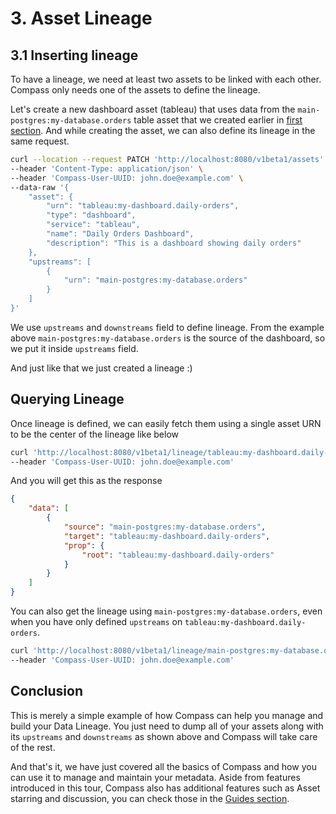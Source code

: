 # 3. Asset Lineage

## 3.1 Inserting lineage
To have a lineage, we need at least two assets to be linked with each other.
Compass only needs one of the assets to define the lineage.

Let's create a new dashboard asset (tableau) that uses data from the `main-postgres:my-database.orders` table asset that we created earlier in [first section](./1-my-first-asset.md#13-sending-your-first-asset-to-compass).
And while creating the asset, we can also define its lineage in the same request.

```bash
curl --location --request PATCH 'http://localhost:8080/v1beta1/assets' \
--header 'Content-Type: application/json' \
--header 'Compass-User-UUID: john.doe@example.com' \
--data-raw '{
    "asset": {
        "urn": "tableau:my-dashboard.daily-orders",
        "type": "dashboard",
        "service": "tableau",
        "name": "Daily Orders Dashboard",
        "description": "This is a dashboard showing daily orders"
    },
    "upstreams": [
        {
            "urn": "main-postgres:my-database.orders"
        }
    ]
}'
```

We use `upstreams` and `downstreams` field to define lineage.
From the example above `main-postgres:my-database.orders` is the source of the dashboard, so we put it inside `upstreams` field.

And just like that we just created a lineage :)

## Querying Lineage

Once lineage is defined, we can easily fetch them using a single asset URN to be the center of the lineage like below

```bash
curl 'http://localhost:8080/v1beta1/lineage/tableau:my-dashboard.daily-orders' \
--header 'Compass-User-UUID: john.doe@example.com'
```

And you will get this as the response

```json
{
    "data": [
        {
            "source": "main-postgres:my-database.orders",
            "target": "tableau:my-dashboard.daily-orders",
            "prop": {
                "root": "tableau:my-dashboard.daily-orders"
            }
        }
    ]
}
```

You can also get the lineage using `main-postgres:my-database.orders`, even when you have only defined `upstreams` on `tableau:my-dashboard.daily-orders`.

```bash
curl 'http://localhost:8080/v1beta1/lineage/main-postgres:my-database.orders' \
--header 'Compass-User-UUID: john.doe@example.com'
```

## Conclusion

This is merely a simple example of how Compass can help you manage and build your Data Lineage.
You just need to dump all of your assets along with its `upstreams` and `downstreams` as shown above and Compass will take care of the rest.

And that's it, we have just covered all the basics of Compass and how you can use it to manage and maintain your metadata.
Aside from features introduced in this tour, Compass also has additional features such as Asset starring and discussion, you can check those in the [Guides section](../guides/starring).

